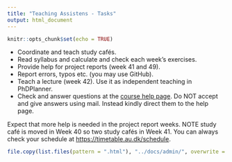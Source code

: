 ```yaml
---
title: "Teaching Assistens - Tasks"
output: html_document
---
```


```r
knitr::opts_chunk$set(echo = TRUE)
```

   - Coordinate and teach study cafés.
   - Read syllabus and calculate and check each week's exercises.
   - Provide help for project reports (week 41 and 49).
   - Report errors, typos etc. (you may use GitHub).
   - Teach a lecture (week 42). Use it as independent teaching in PhDPlanner. 
   - Check and answer questions at the [course help page](https://github.com/bss-osca/tfa/issues). Do NOT accept and give answers using mail. Instead kindly direct them to the help page.  
   
Expect that more help is needed in the project report weeks. NOTE study café is moved in Week 40 so two study cafés in Week 41. You can always check your schedule at [https://timetable.au.dk/schedule](https://timetable.au.dk/schedule).

```r
file.copy(list.files(pattern = ".html"), "../docs/admin/", overwrite = T)
```